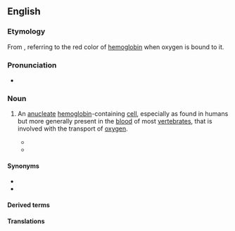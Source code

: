 {{also|érythrocyte}}
==English==

===Etymology===
{{root|en|ine-pro|*h₁rewdʰ-}}
From {{confix|en|erythro|cyte|gloss1=red|gloss2=cell}}, referring to the red color of [[hemoglobin]] when oxygen is bound to it.

===Pronunciation===
* {{IPA|en|/əˈɹɪθɹəˌsaɪt/}}

===Noun===
{{en-noun}}

# {{lb|en|hematology|cytology}} An [[anucleate]] [[hemoglobin]]-containing [[cell]], especially as found in humans but more generally present in the [[blood]] of most [[vertebrate]]s, that is involved with the transport of [[oxygen]].
#* {{quote-journal|en|date=23 March 1901|page=742|title=The name of the red corpuscle: a suggestion|passage=The want of  success of these names may be attributed to their awkwardness in sound or  sense; "'''erythrocyte'''" seems the best of them, but is unfortunately four-syllabled.|author=Ch. S. Sherrington|journal=British Medical Journal}}
#* {{quote-journal|en|date=September 1901|author=C. Y. White|journal=The American Journal of the Medical Sciences|volume=122|issue=3|title=Granular degeneration of the erythrocyte|passage=Granular, basic, or punctate degeneration of the '''erythrocyte''' is a condition in which this cell presents fine or coarse granules that have an affinity for basic stains.}}

====Synonyms====
* {{l|en|red blood cell}}
* {{l|en|RBC}}

====Derived terms====
{{der4|en
|erythrocytometer
|erythrocyte sedimentation rate
|erythrocytic
|erythrocyturia
|erythrocytapheresis
|erythrocytometry
|autoerythrocyte
|erythrocytopenia
|erythrocythemia
|erythrocytolysis
|antierythrocyte}}

====Translations====
{{trans-see|red blood cell}}